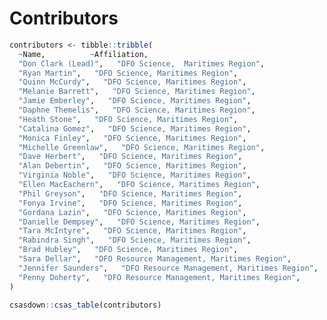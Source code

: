 # Contributors

```{r, echo=FALSE, include=FALSE}
contributors <- tibble::tribble(
  ~Name,          ~Affiliation,
  "Don Clark (Lead)",   "DFO Science,  Maritimes Region",
  "Ryan Martin",   "DFO Science, Maritimes Region",
  "Quinn McCurdy",   "DFO Science, Maritimes Region",
  "Melanie Barrett",   "DFO Science, Maritimes Region",
  "Jamie Emberley",   "DFO Science, Maritimes Region",
  "Daphne Themelis",   "DFO Science, Maritimes Region",
  "Heath Stone",   "DFO Science, Maritimes Region",
  "Catalina Gomez",   "DFO Science, Maritimes Region",
  "Monica Finley",   "DFO Science, Maritimes Region",
  "Michelle Greenlaw",   "DFO Science, Maritimes Region",
  "Dave Herbert",   "DFO Science, Maritimes Region",
  "Alan Debertin",   "DFO Science, Maritimes Region",
  "Virginia Noble",   "DFO Science, Maritimes Region",
  "Ellen MacEachern",   "DFO Science, Maritimes Region",
  "Phil Greyson",   "DFO Science, Maritimes Region",
  "Fonya Irvine",   "DFO Science, Maritimes Region",
  "Gordana Lazin",   "DFO Science, Maritimes Region",
  "Danielle Dempsey",   "DFO Science, Maritimes Region",
  "Tara McIntyre",   "DFO Science, Maritimes Region",
  "Rabindra Singh",   "DFO Science, Maritimes Region",
  "Brad Hubley",   "DFO Science, Maritimes Region",
  "Sara Dellar",   "DFO Resource Management, Maritimes Region",
  "Jennifer Saunders",   "DFO Resource Management, Maritimes Region",
  "Penny Doherty",   "DFO Resource Management, Maritimes Region",
)
```

```{r, results='asis'}
csasdown::csas_table(contributors)
```

<!-- Decrease the table index by one to account for the contributors table: -->
\addtocounter{table}{-1}

